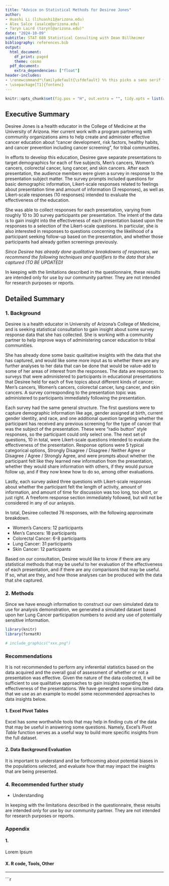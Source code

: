 ```yaml
---
title: "Advice on Statistical Methods for Desiree Jones"
author: 
- Huashi Li (lihuashi1@arizona.edu)
- Alex Salce (asalce@arizona.edu)
- Taryn Laird (tarynl@arizona.edu)"
date: "2024-10-09"
subtitle: STAT 688 Statistical Consulting with Dean Billheimer
bibliography: references.bib
output: 
  html_document:
    df_print: paged
    theme: cosmo
  pdf_document:
    extra_dependencies: ["float"]
header-includes:
- \renewcommand*\familydefault{\sfdefault} %% this picks a sans serif font
- \usepackage[T1]{fontenc}
---
```


```r
knitr::opts_chunk$set(fig.pos = "H", out.extra = "", tidy.opts = list(width.cutoff = 60), tidy = TRUE)
```

## Executive Summary

Desiree Jones is a health educator in the College of Medicine at the University of Arizona. Her current work with a program partnering with community organizations aims to help create and administer effective cancer education about "cancer development, risk factors, healthy habits, and cancer prevention including cancer screening", for tribal communities. 

In efforts to develop this education, Desiree gave separate presentations to target demographics for each of five subjects, Men's cancers, Women's cancers, colorectal cancer, lung cancer, and skin cancers. After each presentation, the audience members were given a survey in response to the presentation subject matter. The survey prompts included questions for basic demographic information, Likert-scale responses related to feelings about presentation time and amount of information (3 responses), as well as Likert-scale responses (10 responses) intended to evaluate the effectiveness of the education.

She was able to collect responses for each presentation, varying from roughly 10 to 30 survey participants per presentation. The intent of the data is to gain insight into the effectiveness of each presentation based upon the responses to a selection of the Likert-scale questions. In particular, she is also interested in responses to questions concerning the likelihood of a participant seeking follow-up based on the presentation, and whether those participants had already gotten screenings previously.

*Since Desiree has already done qualitative breakdowns of responses, we recommend the following techniques and qualifiers to the data that she captured (TO BE UPDATED)*



In keeping with the limitations described in the questionnaire, these results are intended only for use by our community partner. They are not intended for research purposes or reports.


## **Detailed Summary**

### **1. Background**

Desiree is a health educator in University of Arizona's College of Medicine, and is seeking statistical consultation to gain insight about some survey response data that she has collected. She is working with a community partner to help improve ways of administering cancer education to tribal communities.

She has already done some basic qualitative insights with the data that she has captured, and would like some more input as to whether there are any further analyses to her data that can be done that would be value-add to some of her areas of interest from the responses. The data are responses to surveys that were administered to participants in educational presentations that Desiree held for each of five topics about different kinds of cancer; Men's cancers, Women's cancers, colorectal cancer, lung cancer, and skin cancers. A survey corresponding to the presentation topic was administered to participants immediately following the presentation.

Each survey had the same general structure.  The first questions were to capture demographic information like age, gender assigned at birth, current gender identity, and race, and one additional question targeting whether the participant has received any previous screening for the type of cancer that was the subject of the presentation. These were "radio button" style responses, so the participant could only select one.  The next set of questions, 10 in total, were Likert-scale questions intended to evaluate the effectiveness of the presentation. Response options were 5 typical categorical options, Strongly Disagree / Disagree / Neither Agree or Disagree / Agree / Strongly Agree, and were prompts about whether the participant felt like they learned new information from the presentation, whether they would share information with others, if they would pursue follow up, and if they now knew how to do so, among other evaluations.

Lastly, each survey asked three questions with Likert-scale responses about whether the participant felt the length of activity, amount of information, and amount of time for discussion was too long, too short, or just right.  A freeform response section immediately followed, but will not be considered in any of our anlaysis.

In total, Desiree collected $76$ responses, with the following approximate breakdown.

- Women’s Cancers: 12 participants
- Men’s Cancers: 18 participants
- Colorectal Cancer: 6-8 participants
- Lung Cancer: 31 participants
- Skin Cancer: 12 participants

Based on our consultation, Desiree would like to know if there are any statistical methods that may be useful to her evaluation of the effectiveness of each presentation, and if there are any comparisons that may be useful.  If so, what are they, and how those analyses can be produced with the data that she captured.

### **2. Methods**

Since we have enough information to construct our own simulated data to use for analysis demonstration, we generated a simulated dataset based upon her Lung Cancer participation numbers to avoid any use of potentially sensitive information.


```r
library(knitr)
library(formatR)
```

```r
# include_graphics("xxx.png")
```



### **Recommendations**

It is not recommended to perform any inferential statistics based on the data acquired and the overall goal of assessment of whether or not a presentation was effective. Given the nature of the data collected, it will be sufficient to use qualitative approaches to gain insights regarding the effectiveness of the presentations. We have generated some simulated data that we use as an example to model some recommended approaches to data insights below.

#### **1. Excel Pivot Tables**

Excel has some worthwhile tools that may help in finding cuts of the data that may be useful in answering some questions. Namely, Excel's *Pivot Table* function serves as a useful way to build more specific insights from the full dataset.

#### **2. Data Background Evaluation**

It is important to understand and be forthcoming about potential biases in the populations selected, and evaluate how that may impact the insights that are being presented.


### **4. Recommended further study**

- Understanding 

In keeping with the limitations described in the questionnaire, these results are intended only for use by our community partner. They are not intended for research purposes or reports.


### **Appendix**

#### **1. **
Lorem Ipsum

#### **X. R code, Tools, Other**

----------------------------------------

```r


